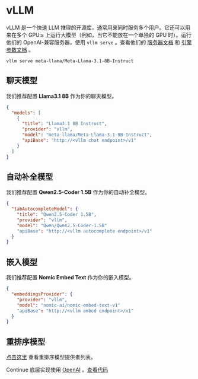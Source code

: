 # vLLM

vLLM 是一个快速 LLM 推理的开源库，通常用来同时服务多个用户。它还可以用来在多个 GPU:s 上运行大模型（例如，当它不能放在一个单独的 GPU 时）。运行他们的 OpenAI-兼容服务器，使用 `vllm serve` 。查看他们的 [服务器文档](https://docs.vllm.ai/en/latest/serving/openai_compatible_server.html) 和 [引擎参数文档](https://docs.vllm.ai/en/latest/usage/engine_args.html) 。

```shell
vllm serve meta-llama/Meta-Llama-3.1-8B-Instruct
```

## 聊天模型

我们推荐配置 **Llama3.1 8B** 作为你的聊天模型。

```json title="config.json"
{
  "models": [
    {
      "title": "Llama3.1 8B Instruct",
      "provider": "vllm",
      "model": "meta-llama/Meta-Llama-3.1-8B-Instruct",
      "apiBase": "http://<vllm chat endpoint>/v1"
    }
  ]
}
```

## 自动补全模型

我们推荐配置 **Qwen2.5-Coder 1.5B** 作为你的自动补全模型。

```json title="config.json"
{
  "tabAutocompleteModel": {
    "title": "Qwen2.5-Coder 1.5B",
    "provider": "vllm",
    "model": "Qwen/Qwen2.5-Coder-1.5B"
    "apiBase": "http://<vllm autocomplete endpoint>/v1"
  }
}
```

## 嵌入模型

我们推荐配置 **Nomic Embed Text** 作为你的嵌入模型。

```json title="config.json"
{
  "embeddingsProvider": {
    "provider": "vllm",
    "model": "nomic-ai/nomic-embed-text-v1"
    "apiBase": "http://<vllm embed endpoint>/v1"
  }
}
```

## 重排序模型

[点击这里](../../model-roles/reranking.mdx) 重看重排序模型提供者列表。

Continue 底层实现使用 [OpenAI](../top-level/openai.mdx) 。[查看代码](https://github.com/continuedev/continue/blob/main/core/llm/llms/Vllm.ts)
